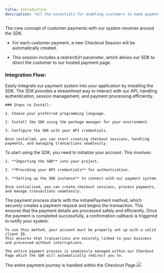 ```yaml
---
title: Introduction
description: "All the essentials for enabling customers to make payments."
---
```


The core concept of customer payments with our system revolves around the SDK.

* For each customer payment, a new Checkout Session will be automatically created.

* This session includes a redirectUrl parameter, which allows our SDK to direct the customer to our hosted payment page.

### Integration Flow:

<Steps>
  <Step title="Install SDK">
    Easily integrate our payment system into your application by installing the SDK. The SDK provides a streamlined way to interact with our API, handling authentication, session management, and payment processing efficiently.

    ### Steps to Install:

    1. Choose your preferred programming language.

    2. Install the SDK using the package manager for your environment.

    3. Configure the SDK with your API credentials.

    Once installed, you can start creating checkout sessions, handling payments, and managing transactions seamlessly.
  </Step>

  <Step title="Initialize Account in the SDK">
    To start using the SDK, you need to initialize your account. This involves:

    1. **Importing the SDK** into your project.

    2. **Providing your API credentials** for authentication.

    3. **Setting up the SDK instance** to connect with our payment system.

    Once initialized, you can create checkout sessions, process payments, and manage transactions seamlessly.
  </Step>

  <Step title="Payment Process Overview">
    The payment process starts with the initiatePayment method, which securely creates a payment request and begins the transaction.
    This ensures that the payment details are processed safely and efficiently. Once the payment is completed successfully, a confirmation callback is triggered to notify your system.

    To use this method, your account must be properly set up with a valid client ID.
    This ensures that transactions are securely linked to your business and processed without interruptions.

    The entire payment process is seamlessly managed within our Checkout Page which the SDK will automatically redirect you to.
  </Step>
</Steps>

<Tip>The entire payment journey is handled within the Checkout Page.</Tip>![](/Flow.png)
